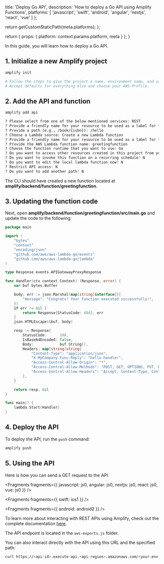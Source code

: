 
  title: 'Deploy Go API',
  description: 'How to deploy a Go API using Amplify Functions',
  platforms: [
    'javascript',
    'swift',
    'android',
    'angular',
    'nextjs',
    'react',
    'vue'
  ]
};

  return getCustomStaticPath(meta.platforms);
};

  return {
    props: {
      platform: context.params.platform,
      meta
    }
  };
}

In this guide, you will learn how to deploy a Go API.

## 1. Initialize a new Amplify project

```sh
amplify init

# Follow the steps to give the project a name, environment name, and set the default text editor.
# Accept defaults for everything else and choose your AWS Profile.
```

## 2. Add the API and function

```sh
amplify add api

? Please select from one of the below mentioned services: REST
? Provide a friendly name for your resource to be used as a label for this category in the project: goapi
? Provide a path (e.g., /book/{isbn}): /hello
? Choose a Lambda source: Create a new Lambda function
? Provide a friendly name for your resource to be used as a label for this category in the project: greetingfunction
? Provide the AWS Lambda function name: greetingfunction
? Choose the function runtime that you want to use: Go
? Do you want to access other resources created in this project from your Lambda function? N
? Do you want to invoke this function on a recurring schedule? N
? Do you want to edit the local lambda function now? N
? Restrict API access: N
? Do you want to add another path? N
```

The CLI should have created a new function located at **amplify/backend/function/greetingfunction**.

## 3. Updating the function code

Next, open **amplify/backend/function/greetingfunction/src/main.go** and update the code to the following:

```go
package main

import (
	"bytes"
	"context"
	"encoding/json"
	"github.com/aws/aws-lambda-go/events"
	"github.com/aws/aws-lambda-go/lambda"
)

type Response events.APIGatewayProxyResponse

func Handler(ctx context.Context) (Response, error) {
	var buf bytes.Buffer

	body, err := json.Marshal(map[string]interface{}{
		"message": "Congrats! Your function executed successfully!",
	})
	if err != nil {
		return Response{StatusCode: 404}, err
	}
	json.HTMLEscape(&buf, body)

	resp := Response{
		StatusCode:      200,
		IsBase64Encoded: false,
		Body:            buf.String(),
		Headers: map[string]string{
			"Content-Type": "application/json",
			"X-MyCompany-Func-Reply": "hello-handler",
			"Access-Control-Allow-Origin": "*",
			"Access-Control-Allow-Methods": "POST, GET, OPTIONS, PUT, DELETE",
			"Access-Control-Allow-Headers": "Accept, Content-Type, Content-Length, Accept-Encoding, X-CSRF-Token, Authorization",
		},
	}

	return resp, nil
}

func main() {
	lambda.Start(Handler)
}
```

## 4. Deploy the API

To deploy the API, run the `push` command:

```sh
amplify push
```

## 5. Using the API

Here is how you can send a GET request to the API.


<Fragments
  fragments={{
    javascript: js0,
    angular: js0,
    nextjs: js0,
    react: js0,
    vue: js0
  }}
/>


<Fragments fragments={{ swift: ios1 }} />


<Fragments fragments={{ android: android2 }} />

To learn more about interacting with REST APIs using Amplify, check out the complete documentation [here](/lib/restapi/getting-started).

The API endpoint is located in the `aws-exports.js` folder.

You can also interact directly with the API using this URL and the specified path:

```sh
curl https://<api-id>.execute-api.<api-region>.amazonaws.com/<your-env-name>/hello
```
